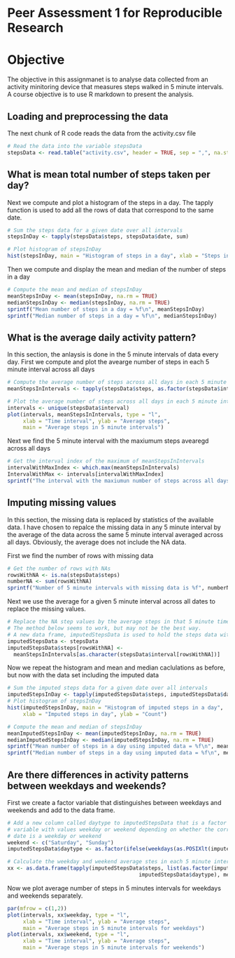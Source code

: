 Peer Assessment 1 for Reproducible Research
===================================================
# Objective
The objective in this assignmanet is to analyse data collected from an activity minitoring device that measures steps walked in 5 minute intervals. A course objective is to use R markdown to present the analysis.

## Loading and preprocessing the data
The next chunk of R code reads the data from the activity.csv file

```r
# Read the data into the variable stepsData
stepsData <- read.table("activity.csv", header = TRUE, sep = ",", na.strings = "NA")
```

## What is mean total number of steps taken per day?

Next we compute and plot a histogram of the steps in a day. The tapply function is used to add all the rows of data that correspond to the same date.

```r
# Sum the steps data for a given date over all intervals
stepsInDay <- tapply(stepsData$steps, stepsData$date, sum)

# Plot histogram of stepsInDay
hist(stepsInDay, main = "Histogram of steps in a day", xlab = "Steps in day", ylab = "Count")
```

Then we compute and display the mean and median of the number of steps in a day

```r
# Compute the mean and median of stepsInDay
meanStepsInDay <- mean(stepsInDay, na.rm = TRUE)
medianStepsInDay <- median(stepsInDay, na.rm = TRUE)
sprintf("Mean number of steps in a day = %f\n", meanStepsInDay)
sprintf("Median number of steps in a day = %f\n", medianStepsInDay)
```

## What is the average daily activity pattern?

In this section, the anlaysis is done in the 5 minute intervals of data every day.
First we compute and plot the avearge number of steps in each 5 minute interval across all days

```r
# Compute the average number of steps across all days in each 5 minute interval
meanStepsInIntervals <- tapply(stepsData$steps, as.factor(stepsData$interval), mean, na.rm = TRUE)

# Plot the average number of steps across all days in each 5 minute interval
intervals <- unique(stepsData$interval)
plot(intervals, meanStepsInIntervals, type = "l",
     xlab = "Time interval", ylab = "Average steps",
     main = "Average steps in 5 minute intervals")
```

Next we find the 5 minute interval with the maxiumum steps avearegd across all days

```r
# Get the interval index of the maximum of meanStepsInIntervals
intervalWithMaxIndex <- which.max(meanStepsInIntervals)
IntervalWithMax <- intervals[intervalWithMaxIndex]
sprintf("The interval with the maxiumun number of steps across all days is %f", IntervalWithMax)
```

## Imputing missing values

In this section, the missing data is replaced by statistics of the available data. I have chosen to repalce the missing data in any 5 minute interval by the average of the data across the same 5 minute interval averaged across all days. Obviously, the average does not include the NA data.

First we find the number of rows with missing data

```r
# Get the number of rows with NAs
rowsWithNA <- is.na(stepsData$steps)
numberNA <- sum(rowsWithNA)
sprintf("Number of 5 minute intervals with missing data is %f", numberNA)
```

Next we use the average for a given 5 minute interval across all dates to replace the missing values.

```r
# Replace the NA step values by the average steps in that 5 minute time interval
# The method below seems to work, but may not be the best way.
# A new data frame, imputedStepsData is used to hold the steps data with the imputed values
imputedStepsData <- stepsData
imputedStepsData$steps[rowsWithNA] <- 
  meanStepsInIntervals[as.character(stepsData$interval[rowsWithNA])]
```

Now we repeat the histogram and mean and median caclulations as before, but now with the data set including the imputed data

```r
# Sum the imputed steps data for a given date over all intervals
imputedStepsInDay <- tapply(imputedStepsData$steps, imputedStepsData$date, sum)
# Plot histogram of stepsInDay
hist(imputedStepsInDay, main = "Histogram of imputed steps in a day",
     xlab = "Imputed steps in day", ylab = "Count")

# Compute the mean and median of stepsInDay
meanImputedStepsInDay <- mean(imputedStepsInDay, na.rm = TRUE)
medianImputedStepsInDay <- median(imputedStepsInDay, na.rm = TRUE)
sprintf("Mean number of steps in a day using imputed data = %f\n", meanImputedStepsInDay)
sprintf("Median number of steps in a day using imputed data = %f\n", medianImputedStepsInDay)
```

## Are there differences in activity patterns between weekdays and weekends?

First we create a factor variable that distinguishes between weekdays and weekends and add to the data frame.

```r
# Add a new column called daytype to imputedStepsData that is a factor
# variable with values weekday or weekend depending on whether the corresponding
# date is a weekday or weekend
weekend <- c("Saturday", "Sunday")
imputedStepsData$daytype <- as.factor(ifelse(weekdays(as.POSIXlt(imputedStepsData$date)) %in% weekend, "weekend", "weekday"))

# Calculate the weekday and weekend average stes in each 5 minute interval
xx <- as.data.frame(tapply(imputedStepsData$steps, list(as.factor(imputedStepsData$interval),
                                          imputedStepsData$daytype), mean))
```

Now we plot average number of steps in 5 minutes intervals for weekdays and weekends separately.

```r
par(mfrow = c(1,2))
plot(intervals, xx$weekday, type = "l",
     xlab = "Time interval", ylab = "Average steps",
     main = "Average steps in 5 minute intervals for weekdays")
plot(intervals, xx$weekend, type = "l",
     xlab = "Time interval", ylab = "Average steps",
     main = "Average steps in 5 minute intervals for weekends")
```
